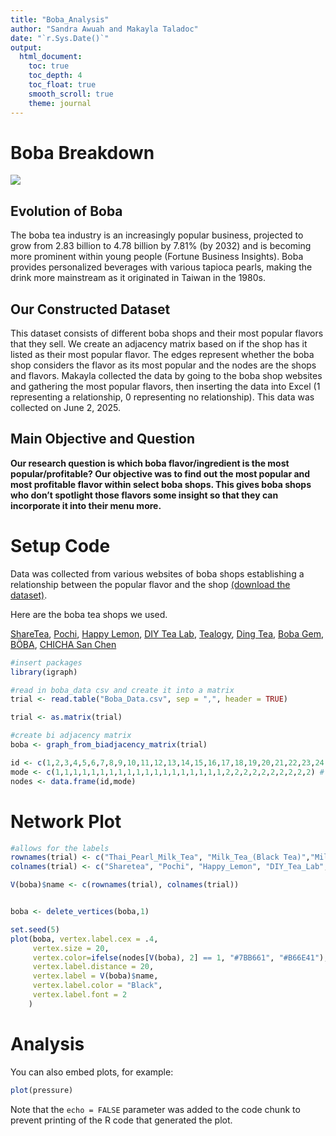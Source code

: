 ```yaml
---
title: "Boba_Analysis"
author: "Sandra Awuah and Makayla Taladoc"
date: "`r.Sys.Date()`"
output: 
  html_document:
    toc: true
    toc_depth: 4
    toc_float: true
    smooth_scroll: true
    theme: journal
---
```

# Boba Breakdown
![](boba-tea-caffeine.jpg)

## Evolution of Boba
The boba tea industry is an increasingly popular business, projected to grow from 2.83 billion to 4.78 billion by 7.81% (by 2032) and is becoming more prominent within young people (Fortune Business Insights). Boba provides personalized beverages with various tapioca pearls, making the drink more mainstream as it originated in Taiwan in the 1980s. 

## Our Constructed Dataset
This dataset consists of different boba shops and their most popular flavors that they sell. We create an adjacency matrix based on if the shop has it listed as their most popular flavor. The edges represent whether the boba shop considers the flavor as its most popular and the nodes are the shops and flavors. Makayla collected the data by going to the boba shop websites and gathering the most popular flavors, then inserting the data into Excel (1 representing a relationship, 0 representing no relationship). This data was collected on June 2, 2025. 

## Main Objective and Question
**Our research question is which boba flavor/ingredient is the most popular/profitable? Our objective was to find out the most popular and most profitable flavor within select boba shops. This gives boba shops who don’t spotlight those flavors some insight so that they can incorporate it into their menu more.** 

# Setup Code

Data was collected from various websites of boba shops establishing a relationship between the popular flavor and the shop
[(download the dataset)](Boba_Data.csv). 

Here are the boba tea shops we used. 

[ShareTea](https://www.1992sharetea.com), [Pochi](https://pochibubbletea.com/), [Happy Lemon](https://happylemonusa.com), [DIY Tea Lab](https://www.diytealab.com/), [Tealogy](https://www.tealogyusa.com), [Ding Tea](https://www.dingtea.com/en/index/index.html), [Boba Gem](https://www.bobagemteahouse.com), [BÖBA](https://boba-bothell.com), [CHICHA San Chen](https://chichasanchenny.com)

```r
#insert packages
library(igraph)

#read in boba_data csv and create it into a matrix
trial <- read.table("Boba_Data.csv", sep = ",", header = TRUE)

trial <- as.matrix(trial)

#create bi adjacency matrix 
boba <- graph_from_biadjacency_matrix(trial)

id <- c(1,2,3,4,5,6,7,8,9,10,11,12,13,14,15,16,17,18,19,20,21,22,23,24,25,26,27,28,29)
mode <- c(1,1,1,1,1,1,1,1,1,1,1,1,1,1,1,1,1,1,1,2,2,2,2,2,2,2,2,2,2) # create mode membership
nodes <- data.frame(id,mode)

```

# Network Plot

```r
#allows for the labels 
rownames(trial) <- c("Thai_Pearl_Milk_Tea", "Milk_Tea_(Black Tea)","Milk_Tea_(Oolong Tea", "Milk_Tea_(Green Tea)", "Mango", "Strawberry", "Passion_Fruit", "Brown_Sugar", "Matcha", "Taro", "Taro_Oreo", "Oreo", "Avocado", "Cookies_and_Cream", "Ube", "Grapefruit", "Osmanthus", "Wintermelon", "Lychee")
colnames(trial) <- c("Sharetea", "Pochi", "Happy_Lemon", "DIY_Tea_Lab", "Tealogy", "Ding_Tea", "Boba_Gem", "BÖBA", "CHICHA_San_Chen")

V(boba)$name <- c(rownames(trial), colnames(trial))


boba <- delete_vertices(boba,1)

set.seed(5)
plot(boba, vertex.label.cex = .4,
     vertex.size = 20,
     vertex.color=ifelse(nodes[V(boba), 2] == 1, "#7BB661", "#B66E41"),
     vertex.label.distance = 20,
     vertex.label = V(boba)$name,
     vertex.label.color = "Black",
     vertex.label.font = 2
    )
```

# Analysis 

You can also embed plots, for example:

```r
plot(pressure)
```

Note that the `echo = FALSE` parameter was added to the code chunk to prevent printing of the R code that generated the plot.
